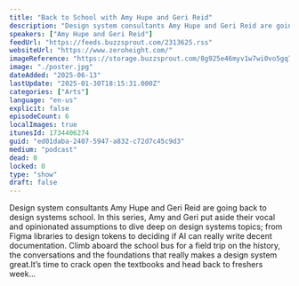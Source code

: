 ```yaml
---
title: "Back to School with Amy Hupe and Geri Reid"
description: "Design system consultants Amy Hupe and Geri Reid are going back to design systems school. In this series, Amy and Geri put aside their vocal and opinionated assumptions to dive deep on design systems topics; from Figma libraries to design tokens to deciding if AI can really write decent documentation. Climb aboard the school bus for a field trip on the history, the conversations and the foundations that really makes a design system great.It’s time to crack open the textbooks and head back to freshers week…"
speakers: ["Amy Hupe and Geri Reid"]
feedUrl: "https://feeds.buzzsprout.com/2313625.rss"
websiteUrl: "https://www.zeroheight.com/"
imageReference: "https://storage.buzzsprout.com/8g925e46myv1w7wi0vo5gq7hxpiu?.jpg"
image: "./poster.jpg"
dateAdded: "2025-06-13"
lastUpdate: "2025-01-30T18:15:31.000Z"
categories: ["Arts"]
language: "en-us"
explicit: false
episodeCount: 6
localImages: true
itunesId: 1734406274
guid: "ed01daba-2407-5947-a832-c72d7c45c9d3"
medium: "podcast"
dead: 0
locked: 0
type: "show"
draft: false
---
```


Design system consultants Amy Hupe and Geri Reid are going back to design systems school. In this series, Amy and Geri put aside their vocal and opinionated assumptions to dive deep on design systems topics; from Figma libraries to design tokens to deciding if AI can really write decent documentation. Climb aboard the school bus for a field trip on the history, the conversations and the foundations that really makes a design system great.It’s time to crack open the textbooks and head back to freshers week…
